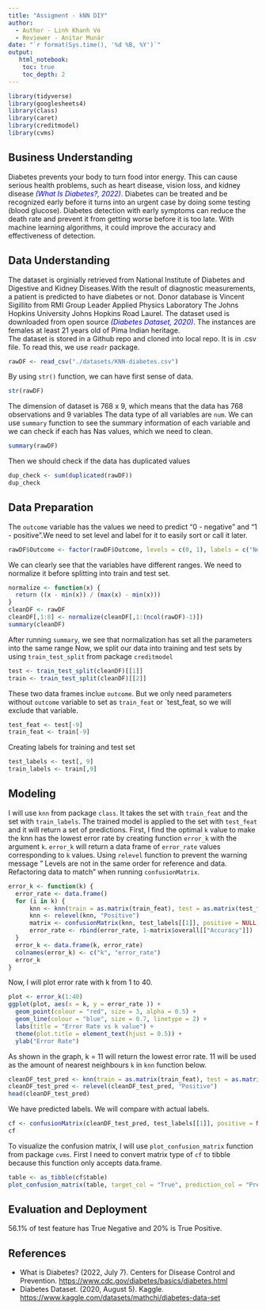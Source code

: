 ```yaml
---
title: "Assigment - kNN DIY"
author:
  - Author - Linh Khanh Vo
  - Reviewer - Anitar Munár
date: "`r format(Sys.time(), '%d %B, %Y')`"
output:
   html_notebook:
    toc: true
    toc_depth: 2
---
```


```r
library(tidyverse)
library(googlesheets4)
library(class)
library(caret)
library(creditmodel)
library(cvms)
```

## Business Understanding

Diabetes prevents your body to turn food intor energy. This can cause serious health problems, such as heart disease, vision loss, and kidney disease [*(What Is Diabetes?, 2022)*]{style="color:blue"}. Diabetes can be treated and be recognized early before it turns into an urgent case by doing some testing (blood glucose). Diabetes detection with early symptoms can reduce the death rate and prevent it from getting worse before it is too late. With machine learning algorithms, it could improve the accuracy and effectiveness of detection.

## Data Understanding

The dataset is orginially retrieved from National Institute of Diabetes and Digestive and Kidney Diseases.With the result of diagnostic measurements, a patient is predicted to have diabetes or not. Donor database is Vincent Sigillito from RMI Group Leader Applied Physics Laboratory The Johns Hopkins University Johns Hopkins Road Laurel. The dataset used is downloaded from open source [*(Diabetes Dataset, 2020)*]{style="color:blue"}. The instances are females at least 21 years old of Pima Indian heritage.\
The dataset is stored in a Github repo and cloned into local repo. It is in .csv file. To read this, we use `readr` package.

```r
rawDF <- read_csv("./datasets/KNN-diabetes.csv")
```

By using `str()` function, we can have first sense of data.

```r
str(rawDF)
```

The dimension of dataset is 768 x 9, which means that the data has 768 observations and 9 variables The data type of all variables are `num`. We can use `summary` function to see the summary information of each variable and we can check if each has Nas values, which we need to clean.

```r
summary(rawDF)
```

Then we should check if the data has duplicated values

```r
dup_check <- sum(duplicated(rawDF))
dup_check
```

## Data Preparation

The `outcome` variable has the values we need to predict "0 - negative" and "1 - positive".We need to set level and label for it to easily sort or call it later.

```r
rawDF$Outcome <- factor(rawDF$Outcome, levels = c(0, 1), labels = c("Negative", "Positive")) %>%  relevel("Positive")
```

We can clearly see that the variables have different ranges. We need to normalize it before splitting into train and test set.

```r
normalize <- function(x) {
  return ((x - min(x)) / (max(x) - min(x)))
}
cleanDF <- rawDF 
cleanDF[,1:8] <- normalize(cleanDF[,1:(ncol(rawDF)-1)])
summary(cleanDF)
```

After running `summary`, we see that normalization has set all the parameters into the same range Now, we split our data into training and test sets by using `train_test_split` from package `creditmodel`

```r
test <- train_test_split(cleanDF)[[1]]
train <- train_test_split(cleanDF)[[2]]
```

These two data frames inclue `outcome`. But we only need parameters without `outcome` variable to set as `train_feat` or \`test_feat, so we will exclude that variable.

```r
test_feat <- test[-9]
train_feat <- train[-9]
```

Creating labels for training and test set

```r
test_labels <- test[, 9]
train_labels <- train[,9]
```

## Modeling

I will use `knn` from package `class`. It takes the set with `train_feat` and the set with `train_labels`. The trained model is applied to the set with `test_feat` and it will return a set of predictions. First, I find the optimal `k` value to make the knn has the lowest error rate by creating function `error_k` with the argument `k`. `error_k` will return a data frame of `error_rate` values corresponding to `k` values. Using `relevel` function to prevent the warning message " Levels are not in the same order for reference and data. Refactoring data to match" when running `confusionMatrix`.

```r
error_k <- function(k) {
  error_rate <- data.frame()
  for (i in k) {
      knn <- knn(train = as.matrix(train_feat), test = as.matrix(test_feat), cl = as.matrix(train_labels), k = i)
      knn <- relevel(knn, "Positive")
      matrix <- confusionMatrix(knn, test_labels[[1]], positive = NULL, dnn = c("Prediction", "True"))
      error_rate <- rbind(error_rate, 1-matrix$overall[["Accuracy"]])
  }
  error_k <- data.frame(k, error_rate)
  colnames(error_k) <- c("k", "error_rate")
  error_k
}
```

Now, I will plot error rate with k from 1 to 40.

```r
plot <- error_k(1:40)
ggplot(plot, aes(x = k, y = error_rate )) +
  geom_point(colour = "red", size = 3, alpha = 0.5) +
  geom_line(colour = "blue", size = 0.7, linetype = 2) +
  labs(title = "Error Rate vs k value") +
  theme(plot.title = element_text(hjust = 0.5)) +
  ylab("Error Rate")
```
As shown in the graph, k = 11 will return the lowest error rate. 11 will be used as the amount of nearest neighbours `k` in `knn` function below.

```r
cleanDF_test_pred <- knn(train = as.matrix(train_feat), test = as.matrix(test_feat), cl = as.matrix(train_labels), k = 11)
cleanDF_test_pred <- relevel(cleanDF_test_pred, "Positive")
head(cleanDF_test_pred)
```
We have predicted labels. We will compare with actual labels.

```r
cf <- confusionMatrix(cleanDF_test_pred, test_labels[[1]], positive = NULL, dnn = c("Prediction", "True"))
cf
```

To visualize the confusion matrix, I will use `plot_confusion_matrix` function from package `cvms`. First I need to convert matrix type of `cf` to tibble because this function only accepts data.frame.

```r
table <- as_tibble(cf$table)
plot_confusion_matrix(table, target_col = "True", prediction_col = "Prediction", counts_col = "n")
```

## Evaluation and Deployment
56.1% of test feature has True Negative and 20% is True Positive. 

## References
-   What is Diabetes? (2022, July 7). Centers for Disease Control and Prevention. <https://www.cdc.gov/diabetes/basics/diabetes.html>
-   Diabetes Dataset. (2020, August 5). Kaggle. <https://www.kaggle.com/datasets/mathchi/diabetes-data-set>
